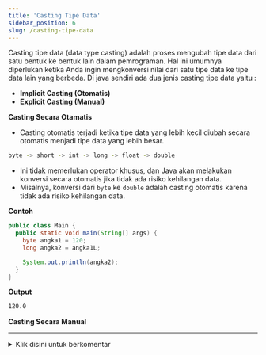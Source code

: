 ```yaml
---
title: 'Casting Tipe Data'
sidebar_position: 6
slug: /casting-tipe-data
---
```


Casting tipe data (data type casting) adalah proses mengubah tipe data dari satu bentuk ke bentuk lain dalam pemrograman. Hal ini umumnya diperlukan ketika Anda ingin mengkonversi nilai dari satu tipe data ke tipe data lain yang berbeda. Di java sendiri ada dua jenis casting tipe data yaitu : 

- **Implicit Casting (Otomatis)**
- **Explicit Casting (Manual)**

<Tabs>
<TabiItem value="Otomatis" default>

**Casting Secara Otamatis**

- Casting otomatis terjadi ketika tipe data yang lebih kecil diubah secara otomatis menjadi tipe data yang lebih besar.
```bash
byte -> short -> int -> long -> float -> double
```
- Ini tidak memerlukan operator khusus, dan Java akan melakukan konversi secara otomatis jika tidak ada risiko kehilangan data.
- Misalnya, konversi dari `byte` ke `double` adalah casting otomatis karena tidak ada risiko kehilangan data.

**Contoh**
```java
public class Main {
  public static void main(String[] args) {
    byte angka1 = 120;
    long angka2 = angka1L;

    System.out.println(angka2);
  }
}
```

**Output**

```bash
120.0
```

</TabiItem>
<TabiItem value="Manual" default>

**Casting Secara Manual**

</TabiItem>
</Tabs>


<hr />
<details>
<summary id="sinal">Klik disini untuk berkomentar</summary>
<comentar />
</details>